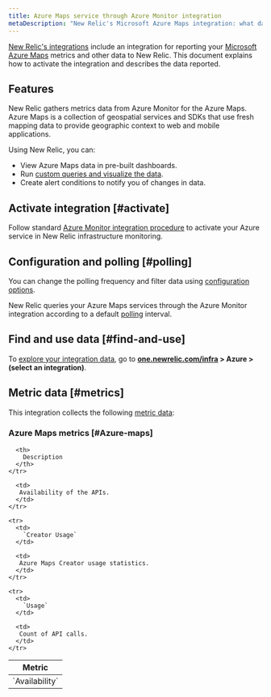 ```yaml
---
title: Azure Maps service through Azure Monitor integration
metaDescription: "New Relic's Microsoft Azure Maps integration: what data it reports and how to enable it."
---
```


[New Relic's integrations](/docs/infrastructure/integrations-getting-started/getting-started/introduction-infrastructure-integrations) include an integration for reporting your [Microsoft Azure Maps](https://azure.microsoft.com/en-in/products/azure-maps/) metrics and other data to New Relic. This document explains how to activate the integration and describes the data reported.

## Features

New Relic gathers metrics data from Azure Monitor for the Azure Maps. Azure Maps is a collection of geospatial services and SDKs that use fresh mapping data to provide geographic context to web and mobile applications.

Using New Relic, you can:

* View Azure Maps data in pre-built dashboards.
* Run [custom queries and visualize the data](/docs/infrastructure/integrations-getting-started/getting-started/use-integration-data-new-relic-insights).
* Create alert conditions to notify you of changes in data.

## Activate integration [#activate]

Follow standard [Azure Monitor integration procedure](/docs/infrastructure/microsoft-azure-integrations/azure-integrations-list/azure-monitor) to activate your Azure service in New Relic infrastructure monitoring.

## Configuration and polling [#polling]

You can change the polling frequency and filter data using [configuration options](/docs/infrastructure/microsoft-azure-integrations/azure-integrations-list/azure-monitor/#settings).

New Relic queries your Azure Maps services through the Azure Monitor integration according to a default [polling](/docs/infrastructure/microsoft-azure-integrations/azure-integrations-list/azure-monitor/#settings) interval.

## Find and use data [#find-and-use]

To [explore your integration data](/docs/infrastructure/integrations/find-use-infrastructure-integration-data), go to **[one.newrelic.com/infra](https://one.newrelic.com/infra) > Azure > (select an integration)**.

## Metric data [#metrics]

This integration collects the following [metric data](/docs/infrastructure/integrations-getting-started/getting-started/understand-integration-data-data-types#metric):

### Azure Maps metrics [#Azure-maps]

<table>
  <thead>
    <tr>
      <th style={{ width: "300px" }}>
        Metric
      </th>
      
      <th>
        Description
      </th>
    </tr>
  </thead>

  <tbody>
    <tr>
      <td>
        `Availability`
      </td>
      
      <td>
       Availability of the APIs.
      </td>
    </tr>

    <tr>
      <td>
        `Creator Usage`
      </td>

      <td>
       Azure Maps Creator usage statistics.
      </td>
    </tr>
    
    <tr>
      <td>
        `Usage`
      </td>
    
      <td>
       Count of API calls.
      </td>
    </tr>
  </tbody>
</table>
